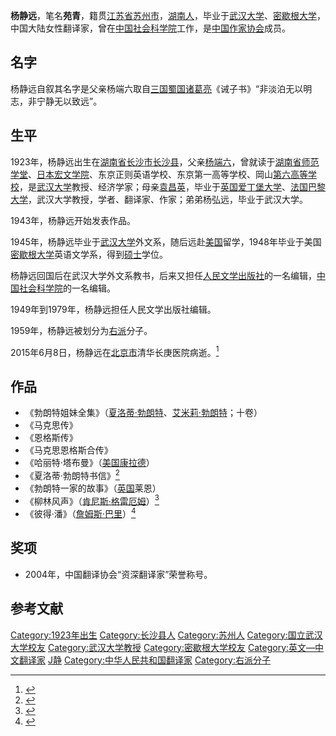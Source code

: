 {{Infobox writer <!-- see Template:Infobox writer -->
| 图像     = 
| 图像说明 = 
| 姓名     = 杨静远
| 原文名称 = 
| 字       = 
| 号       = 
| 笔名     = 苑青
| 原名     = 
| 出生     = {{birth year and age|1923|2}}
| 出生地点 = {{ROC-1912}}[[湖南省_(中華民國)|湖南省]][[长沙市|长沙市]][[长沙县|长沙县]]
| 逝世     = {{death date and age|2015|6|8|1923|2}}
| 逝世地点 = {{PRC}}[[北京市|北京市]]清华长庚医院
| 职业     = 翻译家
| 国籍     = {{PRC}}
| 种族     = [[汉族|汉族]]
| 语言     = 中文、英文
| 母校     = [[武汉大学|武汉大学]]<br>[[密歇根大学|密歇根大学]]
| 创作时期 = 1943-2015
| 体裁     = 小说
| 主题     = [[儿童文学|儿童文学]]
| 文学运动 = 
| 代表作   = 《柳林风声》<br>《彼得·潘》
| 父母     = 
| 配偶     =  <!--{{marriage|姓名|年份}} -->
| 伴侣     = 
| 子女     = 
| 亲属     = 
| 受影响于 = 
| 施影响于 = 
| 奖项     = <!--  {{Awards|award= |year= |title= }} -->
| 官方网站 = <!--  {{URL|website}} -->
| 签名     =  <!--不需要加[[file:|128px]] -->
}}

'''杨静远'''{{BD|1923年|2月|2015年|6月8日|catIdx=Y}}，笔名'''苑青'''，籍贯[[江苏省|江苏省]][[苏州市|苏州市]]，[[湖南人|湖南人]]，毕业于[[武汉大学|武汉大学]]、[[密歇根大学|密歇根大学]]，中国大陆女性翻译家，曾在[[中国社会科学院|中国社会科学院]]工作，是[[中国作家协会|中国作家协会]]成员。

==名字==
杨静远自叙其名字是父亲杨端六取自[[三国|三国]][[蜀国|蜀国]][[诸葛亮|诸葛亮]]《诫子书》“非淡泊无以明志，非宁静无以致远”。

==生平==
1923年，杨静远出生在[[湖南省_(中華民國)|湖南省]][[长沙市|长沙市]][[长沙县|长沙县]]，父亲[[杨端六|杨端六]]，曾就读于[[湖南师范大学|湖南省师范学堂]]、[[大日本帝国|日本]][[宏文学院|宏文学院]]、东京正则英语学校、东京第一高等学校、岡山[[第六高等学校|第六高等学校]]，是[[武汉大学|武汉大学]]教授、经济学家；母亲[[袁昌英|袁昌英]]，毕业于[[英国|英国]][[爱丁堡大学|爱丁堡大学]]、[[法国|法国]][[巴黎大学|巴黎大学]]，武汉大学教授，学者、翻译家、作家；弟弟杨弘远，毕业于武汉大学。

1943年，杨静远开始发表作品。

1945年，杨静远毕业于[[武汉大学|武汉大学]]外文系，随后远赴[[美国|美国]]留学，1948年毕业于美国[[密歇根大学|密歇根大学]]英语文学系，得到[[硕士|硕士]]学位。

杨静远回国后在武汉大学外文系教书，后来又担任[[人民文学出版社|人民文学出版社]]的一名编辑，[[中国社会科学院|中国社会科学院]]的一名编辑。

1949年到1979年，杨静远担任人民文学出版社编辑。

1959年，杨静远被划分为[[右派|右派]]分子。

2015年6月8日，杨静远在[[北京市|北京市]]清华长庚医院病逝。<ref>{{cite news |title=《彼得潘》译者杨静远去世 享年92岁 |url=https://www.sohu.com/a/18734586_123753 |accessdate=2020-11-28 |work=搜狐 |date=2015-06-13 |archive-date=2020-12-06 |archive-url=https://web.archive.org/web/20201206190844/https://www.sohu.com/a/18734586_123753 |dead-url=no }}</ref>

==作品==
*《勃朗特姐妹全集》（[[夏洛蒂·勃朗特|夏洛蒂·勃朗特]]、[[艾米莉·勃朗特|艾米莉·勃朗特]]；十卷）
*《马克思传》
*《恩格斯传》
*《马克思恩格斯合传》
*《哈丽特·塔布曼》（[[美国|美国]][[康拉德|康拉德]]）
*《夏洛蒂·勃朗特书信》<ref>{{cite book |author=夏洛蒂·勃朗特 |title=《夏洛蒂·勃朗特书信》|date=2012-01-01 |publisher=三联书店 |location=北京市 |pages= |isbn=9787108005748}}</ref>
*《勃朗特一家的故事》（[[英国|英国]]莱恩）
*《柳林风声》（[[肯尼斯·格雷厄姆|肯尼斯·格雷厄姆]]）<ref>{{cite book |author=肯尼斯·格雷厄姆 |title=《柳林风声》|url=https://archive.org/details/liulinfengsheng0000unse |date=2011-12-01 |publisher=中央编译出版社 |location=北京市 |pages= |isbn=9787511706379}}</ref>
*《彼得·潘》（[[詹姆斯·巴里|詹姆斯·巴里]]）<ref>{{cite book |author=詹姆斯·巴里 |title=《彼得·潘》|date=2013-01-01 |publisher=中国画报出版社 |location=北京市 |pages= |isbn=9787514606454}}</ref>

==奖项==
*2004年，中国翻译协会“资深翻译家”荣誉称号。

==参考文献==
{{reflist}}

{{DEFAULTSORT:Yang杨}}
[[Category:1923年出生|Category:1923年出生]]
[[Category:长沙县人|Category:长沙县人]]
[[Category:苏州人|Category:苏州人]]
[[Category:国立武汉大学校友|Category:国立武汉大学校友]]
[[Category:武汉大学教授|Category:武汉大学教授]]
[[Category:密歇根大学校友|Category:密歇根大学校友]]
[[Category:英文—中文翻译家|Category:英文—中文翻译家]]
[[Category:杨姓|J静]]
[[Category:中华人民共和国翻译家|Category:中华人民共和国翻译家]]
[[Category:右派分子|Category:右派分子]]